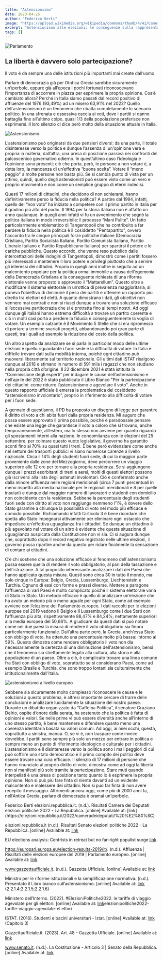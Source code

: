 ```yaml
---
title: "Astensionismo"
date: 2023-04-26
author: "Federico Berti"
image: "https://upload.wikimedia.org/wikipedia/commons/thumb/4/41/Camera_dei_deputati_Aula_Palazzo_Montecitorio_Roma.jpg/2560px-Camera_dei_deputati_Aula_Palazzo_Montecitorio_Roma.jpg"
excerpt: "Astensionismo alle elezioni: le conseguenze sulla rappresentatività delle istituzioni. La mancanza di fiducia nei partiti politici e la delusione verso le istituzioni spingono sempre più elettori a non partecipare al voto. Ma quali sono le cause di questo fenomeno? E se vi è, qual è la soluzione? Proviamo a capirlo."
tags: []
---
```


![Parlamento](https://upload.wikimedia.org/wikipedia/commons/thumb/4/41/Camera_dei_deputati_Aula_Palazzo_Montecitorio_Roma.jpg/2560px-Camera_dei_deputati_Aula_Palazzo_Montecitorio_Roma.jpg)
## La libertà è davvero solo partecipazione?

Il voto è da sempre una delle istituzioni più importanti mai create dall’uomo.

Parlare di democrazia già per l’Antica Grecia sarebbe sicuramente un’iperbole, eppure già all’epoca i pochi fortunati riconoscevano l’importanza di accorrere in piazza per esprimere la propria opinione.
Cos’è cambiato allora? Perché in Italia siamo passati dal record positivo di affluenze del 1976 (93,49%) ad un misero 63,91% nel 2022?
Quello dell’astensionismo è un fenomeno che ribalta completamente lo scenario politico. In una sfrenata e ossessiva caccia ai voti, dove i partiti si danno battaglia fino all’ultimo colpo, quasi 1/3 della popolazione preferisce non esprimersi. Il loro silenzio ci dice però molto della situazione attuale in Italia.

![Astensionismo](https://www.avvenire.it/c//2022/PublishingImages/f078ed04fd234b988472f9e0d4cbc6a0/astensionismo.jpg)

L’astensionismo può originarsi da due pensieri diversi: da una parte, il totale disinteresse verso la politica e dunque l’assenza di un'opinione vera e propria in materia; dall’altra, una presa di posizione passiva nei confronti del palcoscenico governativo odierno.
In quest’ultimo caso l’ideologia e l’opinione sono presenti; ciò che porta, però, le persone a non votare è, a detta loro, la mancanza di un’effettiva “buona scelta”. Votare il “meno peggio" a molte persone non basta più. Se si cambia punto di vista per un attimo, quindi, quello degli astensionisti può essere visto come un vero e proprio movimento e non come un semplice gruppo di eterni indecisi.


Questi 17 milioni di cittadini, che decidono di non schierarsi, hanno definitivamente perso la fiducia nella politica?
A partire dal 1994, infatti, quello del “non voto” ha iniziato a competere con il primo partito in Italia per il gradino più alto del podio.
Il 1994 per la storia italiana non è affatto un anno qualunque. In quegli anni infatti vi fu un avvenimento che segnò la politica italiana in modo irreversibile: il processo “Mani Pulite”.
Un fatto particolarmente emblematico di Tangentopoli che ha contribuito a far perdere la fiducia nella politica è il cosiddetto "Pentapartito", ovvero l'accordo tra le cinque principali forze politiche italiane (Democrazia Cristiana, Partito Socialista Italiano, Partito Comunista Italiano, Partito Liberale Italiano e Partito Repubblicano Italiano) per spartirsi il potere e le cariche pubbliche.
Questo accordo, che venne reso pubblico dalle intercettazioni delle indagini di Tangentopoli, dimostrò come i partiti fossero più interessati a mantenere il loro potere e privilegi piuttosto che a servire gli interessi dei cittadini.
Proprio in quegli anni inoltre in seguito ad un malcontento popolare per la politica ormai immobile a causa dell’egemonia della Democrazia Cristiana e la conseguente richiesta di una riforma elettorale venne proposto e approvato il “Mattarellum”. Questo oltre a modificare il sistema elettorale in un’ottica di prevalenza maggioritaria, si poneva l’obiettivo di diminuire il peso dei partiti e ottenere un rapporto più diretto tra elettori ed eletti.
A quanto dimostrano i dati, gli obiettivi non vennero mai centrati e non si riuscì dunque a trovare una soluzione efficace all’eccessiva partitocrazia che si è protratta fino ai tempi nostri.
Ad oggi dunque gli italiani hanno estrema difficoltà a trovare un partito coerente e ciò in molti casi porta a perdere la fiducia e conseguentemente la voglia di votare.
Un esempio calzante è il Movimento 5 Stelle che si era ripromesso di portare a termine svariati progetti, abbandonando poi gran parte di questi, tra i quali ad esempio la riduzione del costo della politica.


Un altro aspetto da analizzare se si parla in particolar modo delle ultime elezioni è quello riguardante i fuori sede e la difficoltà di votare. In Italia è difficile trovare dati sulla mobilità interna, poiché ogni cittadino può muoversi liberamente sul territorio nazionale. Gli ultimi dati ISTAT risalgono dunque al 2018 e stimano in numero di 591 mila i ragazzi che non studiano nella propria città d’origine. Il 22 dicembre 2021 è stata istituita la “Commissione degli esperti” per indagare le cause dell’astensionismo e nell’aprile del 2022 è stato pubblicato il Libro Bianco "Per la partecipazione dei cittadini: come ridurre l’astensionismo e agevolare il voto". Anche in questo rapporto ufficiale è emersa la problematica del cosiddetto “astensionismo involontario", proprio in riferimento alla difficoltà di votare per i fuori sede.
 
A gennaio di quest’anno, il PD ha proposto un disegno di legge per garantire il diritto di voto a chi abita fuori dalla propria residenza. Mi auguro che possa essere approvato il prima possibile, poiché è paradossale pensare che esiste una legge che garantisce il voto a coloro che si trovano, anche temporaneamente, all’estero, ma lo stesso non avviene per quanto riguarda gli spostamenti interni alla nazione.
In concomitanza con le elezioni del 25 settembre, per colmare questo vuoto legislativo, il governo ha garantito sconti fino al 70% su quasi tutti i treni. È bene però evidenziare come anche nel settore dei trasporti pubblici vi siano numerose carenze a livello nazionale. Circa il 14% degli studenti fuori sede, di cui la maggior parte proveniente dalle zone del Mezzogiorno, deve percorrere un viaggio superiore alle 12 ore per tornare alla propria residenza. Se si aggiungono dunque i prezzi esorbitanti di treni e aerei, molti di questi elettori possono già iscriversi alla lista degli astenuti involontari.
Ciò è confermato anche dalla minore affluenza nelle regioni meridionali (circa 7 punti percentuali in meno rispetto alla media nazionale per le regionali meridionali e 8 per quelle insulari) e dunque dal maggior numero di lavoratori e studenti con domicilio non coincidente con la residenza.
Sebbene la percentuale degli studenti fuori sede con diritto al voto non raggiunga nemmeno l’1%, è dovere dello Stato garantire a chiunque la possibilità di voto nel modo più efficace e comodo possibile. Richiamando infatti l’articolo 3 è bene ricordare che spetta allo Stato impegnarsi attivamente per eliminare ogni ostacolo che impedisce un’effettiva uguaglianza fra i cittadini. Se dunque un cittadino è più agevolato nel votare di un altro è evidente che questa situazione di uguaglianza auspicata dalla Costituzione non vi sia. Ci si augura dunque che, soprattutto dopo il record negativo registrato nelle ultime elezioni, il governo possa ripartire anche da questo per ridare finalmente la sensazione di contare ai cittadini.


C’è chi sostiene che una soluzione efficace al fenomeno dell'astensionismo possa essere quella di rendere il voto obbligatorio, al pari della tassazione e dell’istruzione.
A tal proposito interessante analizzare i dati dei Paesi che hanno applicato questa misura. Questi sono circa 30 in tutto il mondo, ma solo cinque in Europa: Belgio, Grecia, Lussemburgo, Liechtenstein e Turchia. Ognuno di essi con forme e prassi diverse.
Mettere a paragone l’affluenza di vari Paesi è molto complicato poiché il sistema elettorale varia di Stato in Stato. Un metodo efficace è quello di analizzare un’elezione che ha avuto un metodo più o meno uguale per ogni Stato, come ad esempio avviene con l’elezione del Parlamento europeo.
I dati raccolti per le elezioni europee del 2019 vedono il Belgio e il Lussemburgo come i due Stati con l’affluenza più alta, rispettivamente 88,47% e 84,24%; nettamente superiori alla media europea del 50,66%. A giudicare da questi dati si può notare come nei due paesi la misura di rendere il voto obbligatorio sia finora particolarmente funzionale. Dall’altra parte però, la Grecia, anch’essa Stato con obbligo di voto, ha ottenuto una percentuale molto più bassa: intorno al 59%. Questo dimostra come rendere obbligatorio il voto non dia necessariamente la certezza di una diminuzione dell'astensionismo, bensì che il fenomeno sia strettamente legato alla cultura, alla storia e alla popolazione di un paese.
Oltre a ciò, è complicato trovare una linea comune fra Stati con obbligo di voto, soprattutto se si considerano Paesi, come ad esempio Brasile e Turchia, che sono troppo lontani sia culturalmente che istituzionalmente dall’Italia.

![astensionismo a livello europeo](https://e3.365dm.com/19/05/2048x1152/skynews-european-elections_4679702.png?20190527112748)

Sebbene sia sicuramente molto complesso riconoscere le cause e le soluzioni a questo problema, è altresì importante cercare di trarre delle conclusioni e analizzare lucidamente la situazione del nostro paese.
Durante un dibattito organizzato da “Caffeina Politica”, il senatore Graziano Delrio, ospite d’onore della serata, ha sostenuto che la politica è fatta di opinioni e valori. Se nelle prime vi può essere diversità anche all’interno di uno stesso partito, è bene mantenere e difendere quanto meno una coerenza identitaria basata su valori comuni. Ad oggi, ai miei occhi, questa, soprattutto a sinistra, manca. O, se vi è, non traspare come invece dovrebbe. I partiti sono sempre più solo un mezzo per entrare in politica e sempre meno un punto di riferimento ideologico e culturale per i cittadini.
L’astensionismo e il disinteresse verso la politica sono i mali peggiori di cui può soffrire uno stato democratico e il primo compito dei politici deve essere trovare una cura efficace. Il silenzio di 17 milioni di persone che hanno rinunciato al proprio diritto di voto, dimostra come ad oggi la libertà non si manifesti più solo tramite la partecipazione. Stare muti quando interpellati è una presa di posizione tanto quanto lo è esprimere la propria opinione.
Non si può più fare finta di niente davanti ad un evidente malcontento e malessere dei cittadini. Non si può far finta di non avere recepito il messaggio. Altrimenti ancora oggi, come più di 2000 anni fa, nell’Antica Grecia, parlare di democrazia è oramai un’iperbole.

<Signature>
    Federico Berti
</Signature>


<Bibliography>
elezioni.repubblica.it. (n.d.). Risultati Camera dei Deputati elezioni politiche 2022 - La Repubblica. [online] Available at: [link](https://elezioni.repubblica.it/2022/cameradeideputati/%20%E2%80%8C) 

elezioni.repubblica.it (n.d.). Risultati Senato elezioni politiche 2022 - La Repubblica. [online] Available at: [link](https://elezioni.repubblica.it/2022/senatodellarepubblica/)

EU elections analysis: Centrists in retreat but no far-right populist surge [link](https://news.sky.com/story/eu-elections-analysis-centrists-in-retreat-but-no-far-right-populist-surge-11729490)

https://europarl.europa.eu/election-results-2019/it/. (n.d.). Affluenza | Risultati delle elezioni europee del 2019 | Parlamento europeo. [online] Available at: [link](https://www.europarl.europa.eu/election-results-2019/it/affluenza/)

www.gazzettaufficiale.it. (n.d.). Gazzetta Ufficiale. [online] Available at: [link](https://www.gazzettaufficiale.it/eli/id/1993/08/20/093A4567/sg)

Ministro per le riforme istituzionali e la semplificazione normativa. (n.d.). Presentato il Libro bianco sull’astensionismo. [online] Available at: [link](https://www.riformeistituzionali.gov.it/it/comunicazione/comunicati-stampa/presentato-il-libro-bianco-sullastensionismo) (2.2.1.4;2.2.1.5;2.2.1.6)

Ministero dell’Interno. (2022). #ElezioniPolitiche2022: le tariffe di viaggio agevolate per gli elettori. [online] Available at: [link](https://www.interno.gov.it/it/notizie/)elezionipolitiche2022-tariffe-viaggio-agevolate-el ettori

ISTAT. (2016). Studenti e bacini universitari - Istat. [online] Available at: [link](https://www.istat.it/it/files/2016/11/Studenti-e-bacini-universitari.pdf) (Capitolo 3)

Gazzettaufficiale.it. (2023). Art. 48 - Gazzetta Ufficiale. [online] Available at: [link](https://www.gazzettaufficiale.it/atto/serie_generale/caricaArticolo?art.versione=1&art.idGruppo=5&art.flagTipoArticolo=0&art.codiceRedazionale=047U0001&art.idArticolo=48&art.idSottoArticolo=1&art.idSottoArticolo1=10&art.dataPubblicazioneGazzetta=1947-12-27&art.progressivo=0)

www.senato.it. (n.d.). La Costituzione - Articolo 3 | Senato della Repubblica. [online] Available at:
[link](https://www.senato.it/istituzione/la-costituzione/principi-fondamentali/articolo-3)
</Bibliography>